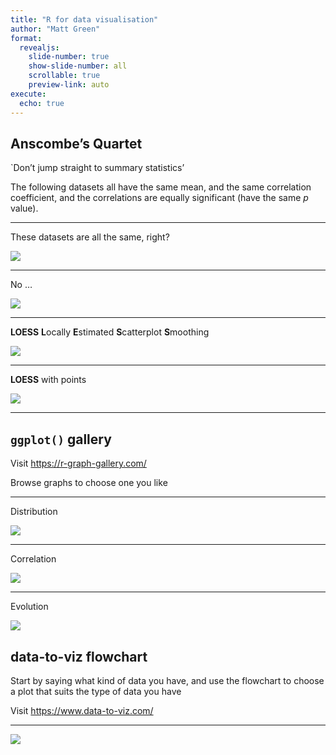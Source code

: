 ```yaml
---
title: "R for data visualisation"
author: "Matt Green"
format:
  revealjs:
    slide-number: true
    show-slide-number: all
    scrollable: true
    preview-link: auto
execute: 
  echo: true
---
```


## Anscombe's Quartet

`Don't jump straight to summary statistics'

The following datasets all have the same mean, and the same correlation coefficient, and the correlations are equally significant (have the same $p$ value).

---

These datasets are all the same, right?

![](plot1.png)

---

No ...

![](plot2.png)

---

**LOESS** **L**ocally **E**stimated **S**catterplot **S**moothing 

![](plot3.png)

---

**LOESS** with points 

![](plot4.png)

---

## `ggplot()` gallery

Visit
[https://r-graph-gallery.com/](https://r-graph-gallery.com/)

Browse graphs to choose one you like

---

Distribution

![](Screenshot from 2023-07-21 05-10-11.png)

---

Correlation

![](Screenshot from 2023-07-21 05-08-19.png)

---

Evolution

![](Screenshot from 2023-07-21 05-09-58.png)


## data-to-viz flowchart

Start by saying what kind of data you have, and use the flowchart to choose a plot that suits the type of data you have

Visit
[https://www.data-to-viz.com/](https://www.data-to-viz.com/)

---

![](Screenshot from 2023-07-21 05-26-02.png)
